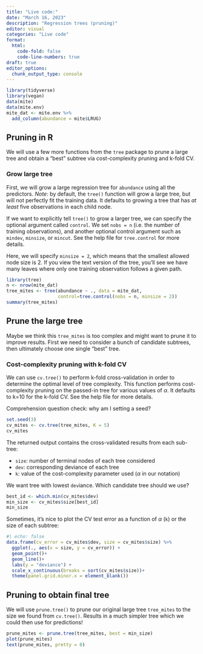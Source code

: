 ```yaml
---
title: "Live code:"
date: "March 16, 2023"
description: "Regression trees (pruning)"
editor: visual
categories: "Live code"
format:
  html: 
    code-fold: false
    code-line-numbers: true
draft: true
editor_options: 
  chunk_output_type: console
---
```


```r
library(tidyverse)
library(vegan)
data(mite)
data(mite.env)
mite_dat <- mite.env %>%
  add_column(abundance = mite$LRUG)
```

## Pruning in R

We will use a few more functions from the `tree` package to prune a large tree and obtain a "best" subtree via cost-complexity pruning and k-fold CV.

### Grow large tree

First, we will grow a large regression tree for `abundance` using all the predictors. *Note*: by default, the `tree()` function will grow a large tree, but will not perfectly fit the training data. It defaults to growing a tree that has *at least* five observations in each child node.

If we want to explicitly tell `tree()` to grow a larger tree, we can specify the optional argument called `control`. We set `nobs = n` (i.e. the number of training observations), and another optional control argument such as `mindev`, `minsize`, or `mincut`. See the help file for `tree.control` for more details.

Here, we will specify `minsize = 2`, which means that the smallest allowed node size is 2. If you view the text version of the tree, you'll see we have many leaves where only one training observation follows a given path.

```r
library(tree)
n <- nrow(mite_dat)
tree_mites <- tree(abundance ~ ., data = mite_dat,
                   control=tree.control(nobs = n, minsize = 2))
summary(tree_mites)
```

## Prune the large tree

Maybe we think this `tree_mites` is too complex and might want to prune it to improve results. First we need to consider a bunch of candidate subtrees, then ultimately choose one single "best" tree.

### Cost-complexity pruning with k-fold CV

We can use `cv.tree()` to perform k-fold cross-validation in order to determine the optimal level of tree complexity. This function performs cost-complexity pruning on the passed-in tree for various values of $\alpha$. It defaults to k=10 for the k-fold CV. See the help file for more details.

Comprehension question check: why am I setting a seed?

```r
set.seed(3) 
cv_mites <- cv.tree(tree_mites, K = 5)
cv_mites
```

The returned output contains the cross-validated results from each sub-tree:

-   `size`: number of terminal nodes of each tree considered
-   `dev`: corresponding deviance of each tree
-   `k`: value of the cost-complexity parameter used ($\alpha$ in our notation)

We want tree with lowest `dev`iance. Which candidate tree should we use?

```r
best_id <- which.min(cv_mites$dev)
min_size <- cv_mites$size[best_id]
min_size
```

Sometimes, it's nice to plot the CV test error as a function of $\alpha$ (`k`) or the size of each subtree:

```r
#| echo: false
data.frame(cv_error = cv_mites$dev, size = cv_mites$size) %>%
  ggplot(., aes(x = size, y = cv_error)) +
  geom_point()+
  geom_line()+
  labs(y = "deviance") +
  scale_x_continuous(breaks = sort(cv_mites$size))+
  theme(panel.grid.minor.x = element_blank())
```

## Pruning to obtain final tree

We will use `prune.tree()` to prune our original large tree `tree_mites` to the size we found from `cv.tree()`. Results in a much simpler tree which we could then use for predictions!

```r
prune_mites <- prune.tree(tree_mites, best = min_size)
plot(prune_mites)
text(prune_mites, pretty = 0)
```
